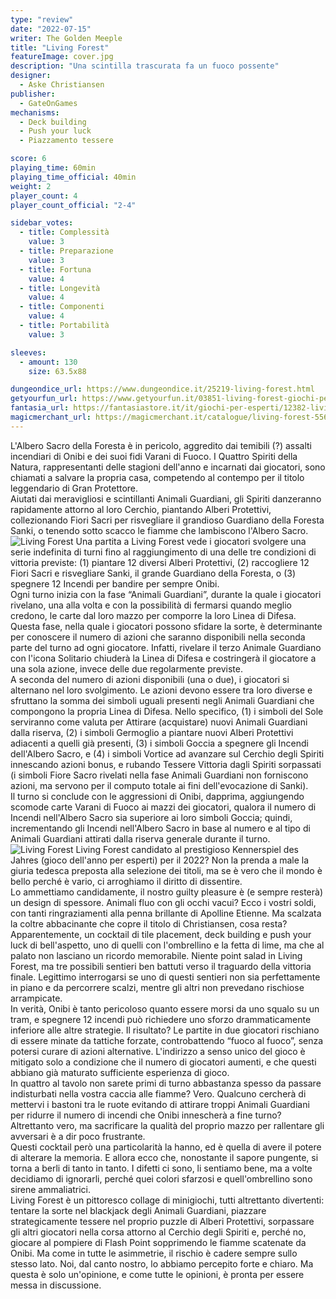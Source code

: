 ```yaml
---
type: "review"
date: "2022-07-15"
writer: The Golden Meeple
title: "Living Forest"
featureImage: cover.jpg
description: "Una scintilla trascurata fa un fuoco possente"
designer:
  - Aske Christiansen
publisher:
  - GateOnGames
mechanisms:
  - Deck building
  - Push your luck
  - Piazzamento tessere

score: 6
playing_time: 60min
playing_time_official: 40min
weight: 2
player_count: 4
player_count_official: "2-4"

sidebar_votes:
  - title: Complessità
    value: 3
  - title: Preparazione
    value: 3
  - title: Fortuna
    value: 4
  - title: Longevità
    value: 4
  - title: Componenti
    value: 4
  - title: Portabilità
    value: 3

sleeves:
  - amount: 130
    size: 63.5x88

dungeondice_url: https://www.dungeondice.it/25219-living-forest.html
getyourfun_url: https://www.getyourfun.it/03851-living-forest-giochi-per-famiglia.html
fantasia_url: https://fantasiastore.it/it/giochi-per-esperti/12382-living-forest.html
magicmerchant_url: https://magicmerchant.it/catalogue/living-forest-55625/
---
```


<Setting>
  L'Albero Sacro della Foresta è in pericolo, aggredito dai temibili (?) assalti
  incendiari di Onibi e dei suoi fidi Varani di Fuoco. I Quattro Spiriti della
  Natura, rappresentanti delle stagioni dell'anno e incarnati dai giocatori,
  sono chiamati a salvare la propria casa, competendo al contempo per il titolo
  leggendario di Gran Protettore.
  <br />
  Aiutati dai meravigliosi e scintillanti Animali Guardiani, gli Spiriti
  danzeranno rapidamente attorno al loro Cerchio, piantando Alberi Protettivi,
  collezionando Fiori Sacri per risvegliare il grandioso Guardiano della Foresta
  Sanki, o tenendo sotto scacco le fiamme che lambiscono l'Albero Sacro.
</Setting>

<img src="./game1.jpg" alt="Living Forest" />

<Rules>
  Una partita a Living Forest vede i giocatori svolgere una serie indefinita di
  turni fino al raggiungimento di una delle tre condizioni di vittoria previste:
  (1) piantare 12 diversi Alberi Protettivi, (2) raccogliere 12 Fiori Sacri e
  risvegliare Sanki, il grande Guardiano della Foresta, o (3) spegnere 12
  Incendi per bandire per sempre Onibi.
  <br />
  Ogni turno inizia con la fase “Animali Guardiani”, durante la quale i
  giocatori rivelano, una alla volta e con la possibilità di fermarsi quando
  meglio credono, le carte dal loro mazzo per comporre la loro Linea di Difesa.
  Questa fase, nella quale i giocatori possono sfidare la sorte, è determinante
  per conoscere il numero di azioni che saranno disponibili nella seconda parte
  del turno ad ogni giocatore. Infatti, rivelare il terzo Animale Guardiano con
  l'icona Solitario chiuderà la Linea di Difesa e costringerà il giocatore a una
  sola azione, invece delle due regolarmente previste.
  <br />
  A seconda del numero di azioni disponibili (una o due), i giocatori si
  alternano nel loro svolgimento. Le azioni devono essere tra loro diverse e
  sfruttano la somma dei simboli uguali presenti negli Animali Guardiani che
  compongono la propria Linea di Difesa. Nello specifico, (1) i simboli del Sole
  serviranno come valuta per Attirare (acquistare) nuovi Animali Guardiani dalla
  riserva, (2) i simboli Germoglio a piantare nuovi Alberi Protettivi adiacenti
  a quelli già presenti, (3) i simboli Goccia a spegnere gli Incendi dell'Albero
  Sacro, e (4) i simboli Vortice ad avanzare sul Cerchio degli Spiriti
  innescando azioni bonus, e rubando Tessere Vittoria dagli Spiriti sorpassati
  (i simboli Fiore Sacro rivelati nella fase Animali Guardiani non forniscono
  azioni, ma servono per il computo totale ai fini dell'evocazione di Sanki).
  <br />
  Il turno si conclude con le aggressioni di Onibi, dapprima, aggiungendo
  scomode carte Varani di Fuoco ai mazzi dei giocatori, qualora il numero di
  Incendi nell'Albero Sacro sia superiore ai loro simboli Goccia; quindi,
  incrementando gli Incendi nell'Albero Sacro in base al numero e al tipo di
  Animali Guardiani attirati dalla riserva generale durante il turno.
</Rules>

<img src="./game2.jpg" alt="Living Forest" />

<Feedback>
  Living Forest candidato al prestigioso Kennerspiel des Jahres (gioco dell'anno
  per esperti) per il 2022? Non la prenda a male la giuria tedesca preposta alla
  selezione dei titoli, ma se è vero che il mondo è bello perché è vario, ci
  arroghiamo il diritto di dissentire.
  <br />
  Lo ammettiamo candidamente, il nostro guilty pleasure è (e sempre resterà) un
  design di spessore. Animali fluo con gli occhi vacui? Ecco i vostri soldi, con
  tanti ringraziamenti alla penna brillante di Apolline Etienne. Ma scalzata la
  coltre abbacinante che copre il titolo di Christiansen, cosa resta?
  <br />
  Apparentemente, un cocktail di tile placement, deck building e push your luck
  di bell'aspetto, uno di quelli con l'ombrellino e la fetta di lime, ma che al
  palato non lasciano un ricordo memorabile. Niente point salad in Living
  Forest, ma tre possibili sentieri ben battuti verso il traguardo della
  vittoria finale. Legittimo interrogarsi se uno di questi sentieri non sia
  perfettamente in piano e da percorrere scalzi, mentre gli altri non prevedano
  rischiose arrampicate.
  <br />
  In verità, Onibi è tanto pericoloso quanto essere morsi da uno squalo su un
  tram, e spegnere 12 incendi può richiedere uno sforzo drammaticamente
  inferiore alle altre strategie. Il risultato? Le partite in due giocatori
  rischiano di essere minate da tattiche forzate, controbattendo “fuoco al
  fuoco”, senza potersi curare di azioni alternative. L'indirizzo a senso unico
  del gioco è mitigato solo a condizione che il numero di giocatori aumenti, e
  che questi abbiano già maturato sufficiente esperienza di gioco.
  <br />
  In quattro al tavolo non sarete primi di turno abbastanza spesso da passare
  indisturbati nella vostra caccia alle fiamme? Vero. Qualcuno cercherà di
  mettervi i bastoni tra le ruote evitando di attirare troppi Animali Guardiani
  per ridurre il numero di incendi che Onibi innescherà a fine turno?
  Altrettanto vero, ma sacrificare la qualità del proprio mazzo per rallentare
  gli avversari è a dir poco frustrante.
  <br />
  Questi cocktail però una particolarità la hanno, ed è quella di avere il
  potere di alterare la memoria. E allora ecco che, nonostante il sapore
  pungente, si torna a berli di tanto in tanto. I difetti ci sono, li sentiamo
  bene, ma a volte decidiamo di ignorarli, perché quei colori sfarzosi e
  quell'ombrellino sono sirene ammaliatrici.
  <br />
  Living Forest è un pittoresco collage di minigiochi, tutti altrettanto
  divertenti: tentare la sorte nel blackjack degli Animali Guardiani, piazzare
  strategicamente tessere nel proprio puzzle di Alberi Protettivi, sorpassare
  gli altri giocatori nella corsa attorno al Cerchio degli Spiriti e, perché no,
  giocare al pompiere di Flash Point sopprimendo le fiamme scatenate da Onibi.
  Ma come in tutte le asimmetrie, il rischio è cadere sempre sullo stesso lato.
  Noi, dal canto nostro, lo abbiamo percepito forte e chiaro. Ma questa è solo
  un'opinione, e come tutte le opinioni, è pronta per essere messa in
  discussione.
</Feedback>

<Instagram id="CgCbM1rjQ-_" />
